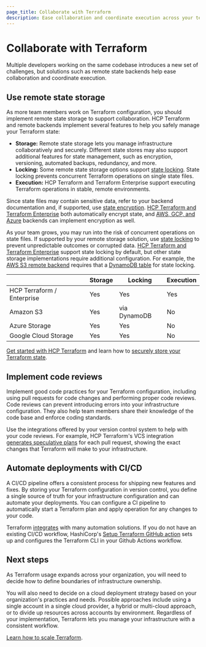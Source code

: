 ```yaml
---
page_title: Collaborate with Terraform
description: Ease collaboration and coordinate execution across your team.
---
```


# Collaborate with Terraform

Multiple developers working on the same codebase introduces a new set of challenges, but solutions such as remote state backends help ease collaboration and coordinate execution.

## Use remote state storage

As more team members work on Terraform configuration, you should implement remote state storage to support collaboration. HCP Terraform and remote  backends implement several features to help you safely manage your Terraform state:

- **Storage:** Remote state storage lets you manage infrastructure collaboratively and securely. Different state stores may also support additional features for state management, such as encryption, versioning, automated backups, redundancy, and more.
- **Locking:** Some remote state storage options support [state locking](/terraform/language/state/locking). State locking prevents concurrent Terraform operations on single state files. 
- **Execution:** HCP Terraform and Terraform Enterprise support executing Terraform operations in stable, remote environments. 

Since state files may contain sensitive data, refer to your backend documentation and, if supported, use [state encryption](/well-architected-framework/security/security-sensitive-data). [HCP Terraform and Terraform Enterprise](/terraform/cloud-docs/architectural-details/data-security#data-security) both automatically encrypt state, and [AWS, GCP, and Azure](/well-architected-framework/security/security-sensitive-data#storing-terraform-state) backends can implement encryption as well. 

As your team grows, you may run into the risk of concurrent operations on state files. If supported by your remote storage solution, use [state locking](/terraform/language/state/locking) to prevent unpredictable outcomes or corrupted data. [HCP Terraform and Terraform Enterprise](/terraform/cli/cloud/settings) support state locking by default, but other state storage implementations require additional configuration. For example, the [AWS S3 remote backend](/terraform/language/settings/backends/s3) requires that a [DynamoDB table](/terraform/language/settings/backends/s3#dynamodb-table-permissions) for state locking.

|                              | Storage |    Locking   | Execution |
|------------------------------|---------|--------------|-----------|
| HCP Terraform / Enterprise |   Yes   |     Yes      |    Yes    | 
| Amazon S3                    |   Yes   | via DynamoDB |    No     |
| Azure Storage                |   Yes   |     Yes      |    No     |
| Google Cloud Storage         |   Yes   |     Yes      |    No     |

[Get started with HCP Terraform](/terraform/tutorials/cloud-get-started) and learn how to [securely store your Terraform state](/well-architected-framework/security/security-sensitive-data#storing-terraform-state).

## Implement code reviews

Implement good code practices for your Terraform configuration, including using pull requests for code changes and performing proper code reviews.
Code reviews can prevent introducing errors into your infrastructure configuration. They also help team members share their knowledge of the code base and enforce coding standards.

Use the integrations offered by your version control system to help with your code reviews. For example, HCP Terraform's VCS integration [generates speculative plans](/terraform/cloud-docs/run/ui#speculative-plans-on-pull-requests) for each pull request, showing the exact changes that Terraform will make to your infrastructure.

## Automate deployments with CI/CD

A CI/CD pipeline offers a consistent process for  shipping new features and fixes. By storing your Terraform configuration in version control, you define a single source of truth for your infrastructure configuration and can automate your deployments. You can configure a CI pipeline to automatically start a Terraform plan and apply operation for any changes to your code.

Terraform [integrates](/terraform/tutorials/automation/automate-terraform) with many automation solutions. If you do not have an existing CI/CD workflow, HashiCorp's [Setup Terraform GitHub action](/terraform/tutorials/automation/github-actions) sets up and configures the Terraform CLI in your Github Actions workflow.

## Next steps

As Terraform usage expands across your organization, you will need to decide how to define boundaries of infrastructure ownership.

You will also need to decide on a cloud deployment strategy based on your organization's practices and needs. Possible approaches include using a single account in a single cloud provider, a hybrid or multi-cloud approach, or to divide up resources across accounts by environment. Regardless of your implementation, Terraform lets you manage your infrastructure with a consistent workflow. 

[Learn how to scale Terraform](/terraform/cloud-docs/recommended-practices/phases/scale).